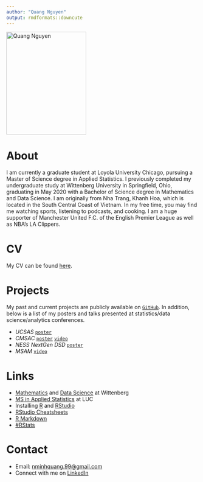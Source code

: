 ```yaml
---
author: "Quang Nguyen"
output: rmdformats::downcute
---
```


<img src="images/me.jpeg" alt = "Quang Nguyen" width="210" height="270">


# About

I am currently a graduate student at Loyola University Chicago, pursuing a Master of Science degree in Applied Statistics. I previously completed my undergraduate study at Wittenberg University in Springfield, Ohio, graduating in May 2020 with a Bachelor of Science degree in Mathematics and Data Science. I am originally from Nha Trang, Khanh Hoa, which is located in the South Central Coast of Vietnam. In my free time, you may find me watching sports, listening to podcasts, and cooking. I am a huge supporter of Manchester United F.C. of the English Premier League as well as NBA's LA Clippers.

# CV

My CV can be found [here](docs/cv.pdf).

# Projects

My past and current projects are publicly available on [`GitHub`](https://github.com/qntkhvn). In addition, below is a list of my posters and talks presented at statistics/data science/analytics conferences.

  - *UCSAS*                  [`poster`](https://www.dropbox.com/s/6prz9oj3zur9scj/ucsas2020Poster.pdf?dl=0)
  - *CMSAC*                  [`poster`](https://www.dropbox.com/s/y0daysvsnjukdjq/cmsac2020Poster.pdf?dl=0) [`video`](https://www.dropbox.com/s/vcudx5qqfk6u3cy/cmsac2020Video.mp4?dl=0)
  - *NESS NextGen DSD*       [`poster`](https://www.dropbox.com/s/p0eg92zvdqy56ru/dsd2020Poster.pdf?dl=0)
  - *MSAM*                   [`video`](https://www.dropbox.com/s/6xe2pntw25kzwpq/posterVideo.mp4?dl=0)

# Links

- [Mathematics](https://www.wittenberg.edu/academics/math) and [Data Science](https://www.wittenberg.edu/academics/data-science) at Wittenberg
- [MS in Applied Statistics](https://www.luc.edu/math/msappliedstat/) at LUC
- Installing [R](https://cloud.r-project.org/) and [RStudio](https://rstudio.com/products/rstudio/download/)
- [RStudio Cheatsheets](https://rstudio.com/resources/cheatsheets/)
- [R Markdown](https://bookdown.org/yihui/rmarkdown/)
- [#RStats](https://twitter.com/hashtag/RStats)

# Contact

- Email: <nminhquang.99@gmail.com>
- Connect with me on [LinkedIn](https://www.linkedin.com/in/mqnnguyen/)
